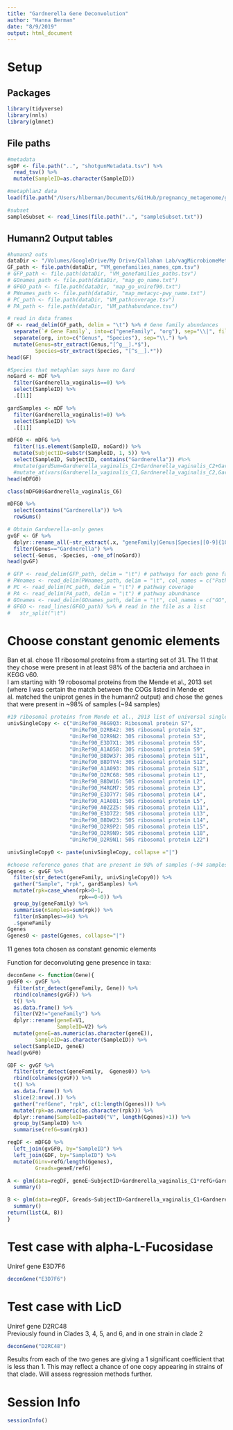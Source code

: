 ```yaml
---
title: "Gardnerella Gene Deconvolution"
author: "Hanna Berman"
date: "8/9/2019"
output: html_document
---
```


# Setup
## Packages
```r
library(tidyverse)
library(nnls)
library(glmnet)
```

## File paths
```r
#metadata
sgDF <- file.path("..", "shotgunMetadata.tsv") %>%
  read_tsv() %>%
  mutate(SampleID=as.character(SampleID))

#metaphlan2 data
load(file.path("/Users/hlberman/Documents/GitHub/pregnancy_metagenome/gard_mapping/clade_assignments/metaphlanAbundances.Rdata"))

#subset
sampleSubset <- read_lines(file.path("..", "sampleSubset.txt"))
```

## Humann2 Output tables
```r
#humann2 outs
dataDir <- "/Volumes/GoogleDrive/My Drive/Callahan Lab/vagMicrobiomeMetagenome/humann2/out_tables"
GF_path <- file.path(dataDir, "VM_genefamilies_names_cpm.tsv")
# GFP_path <- file.path(dataDir, "VM_genefamilies_paths.tsv")
# GOnames_path <- file.path(dataDir, "map_go_name.txt")
# GFGO_path <- file.path(dataDir, "map_go_uniref90.txt")
# PWnames_path <- file.path(dataDir, "map_metacyc-pwy_name.txt") 
# PC_path <- file.path(dataDir, "VM_pathcoverage.tsv")
# PA_path <- file.path(dataDir, "VM_pathabundance.tsv")

# read in data frames
GF <- read_delim(GF_path, delim = "\t") %>% # Gene family abundances
  separate(`# Gene Family`, into=c("geneFamily", "org"), sep="\\|", fill="right") %>%
  separate(org, into=c("Genus", "Species"), sep="\\.") %>%
  mutate(Genus=str_extract(Genus,"[^g__].*$"),
         Species=str_extract(Species, "[^s__].*"))
head(GF)

#Species that metaphlan says have no Gard
noGard <- mDF %>%
  filter(Gardnerella_vaginalis==0) %>%
  select(SampleID) %>%
  .[[1]]

gardSamples <- mDF %>%
  filter(Gardnerella_vaginalis!=0) %>%
  select(SampleID) %>%
  .[[1]]

mDFG0 <- mDFG %>%
  filter(!is.element(SampleID, noGard)) %>%
  mutate(SubjectID=substr(SampleID, 1, 5)) %>%
  select(SampleID, SubjectID, contains("Gardnerella")) #%>%
  #mutate(gardSum=Gardnerella_vaginalis_C1+Gardnerella_vaginalis_C2+Gardnerella_vaginalis_C3+Gardnerella_vaginalis_C4+Gardnerella_vaginalis_C5+Gardnerella_vaginalis_C6) %>%
  #mutate_at(vars(Gardnerella_vaginalis_C1,Gardnerella_vaginalis_C2,Gardnerella_vaginalis_C3,Gardnerella_vaginalis_C4,Gardnerella_vaginalis_C5,Gardnerella_vaginalis_C6), ~.x/gardSum)
head(mDFG0)

class(mDFG0$Gardnerella_vaginalis_C6)

mDFG0 %>%
  select(contains("Gardnerella")) %>%
  rowSums()

# Obtain Gardnerella-only genes
gvGF <- GF %>%
  dplyr::rename_all(~str_extract(.x, "geneFamily|Genus|Species|[0-9]{10}")) %>%
  filter(Genus=="Gardnerella") %>%
  select(-Genus, -Species, -one_of(noGard))
head(gvGF)

# GFP <- read_delim(GFP_path, delim = "\t") # pathways for each gene family
# PWnames <- read_delim(PWnames_path, delim = "\t", col_names = c("Pathway", "pathwayAnnotation"))
# PC <- read_delim(PC_path, delim = "\t") # pathway coverage 
# PA <- read_delim(PA_path, delim = "\t") # pathway abundnance
# GOnames <- read_delim(GOnames_path, delim = "\t", col_names = c("GO", "Function")) # names and annotations of GO categories
# GFGO <- read_lines(GFGO_path) %>% # read in the file as a list
#   str_split("\t")
```

# Choose constant genomic elements
Ban et al. chose 11 ribosomal proteins from a starting set of 31. The 11 that they chose were present in at least 98% of the bacteria and archaea in KEGG v60.  
I am starting with 19 robosomal proteins from the Mende et al., 2013 set (where I was certain the match between the COGs listed in Mende et al. matched the uniprot genes in the humann2 output) and chose the genes that were present in ~98% of samples (~94 samples)  
```r
#19 ribosomal proteins from Mende et al., 2013 list of universal single copy reference genes
univSingleCopy <- c("UniRef90_R6G9Q3: Ribosomal protein S7",
                    "UniRef90_D2RB42: 30S ribosomal protein S2",
                    "UniRef90_D2R9N2: 30S ribosomal protein S3",
                    "UniRef90_E3D7X1: 30S ribosomal protein S5",
                    "UniRef90_A1A058: 30S ribosomal protein S9",
                    "UniRef90_B8DW37: 30S ribosomal protein S11",
                    "UniRef90_B8DTV4: 30S ribosomal protein S12",
                    "UniRef90_A1A093: 30S ribosomal protein S13",
                    "UniRef90_D2RC68: 50S ribosomal protein L1",
                    "UniRef90_B8DW16: 50S ribosomal protein L2",
                    "UniRef90_M4RGM7: 50S ribosomal protein L3",
                    "UniRef90_E3D7Y7: 50S ribosomal protein L4",
                    "UniRef90_A1A081: 50S ribosomal protein L5",
                    "UniRef90_A0ZZZ5: 50S ribosomal protein L11",
                    "UniRef90_E3D7Z2: 50S ribosomal protein L13",
                    "UniRef90_B8DW23: 50S ribosomal protein L14",
                    "UniRef90_D2R9P2: 50S ribosomal protein L15",
                    "UniRef90_D2R9N9: 50S ribosomal protein L18",
                    "UniRef90_D2R9N1: 50S ribosomal protein L22")

univSingleCopy0 <- paste(univSingleCopy, collapse ="|")

#choose reference genes that are present in 98% of samples (~94 samples)
Ggenes <- gvGF %>%
  filter(str_detect(geneFamily, univSingleCopy0)) %>%
  gather("Sample", "rpk", gardSamples) %>%
  mutate(rpk=case_when(rpk>0~1,
                       rpk==0~0)) %>%
  group_by(geneFamily) %>%
  summarise(nSamples=sum(rpk)) %>%
  filter(nSamples>=94) %>%
  .$geneFamily
Ggenes
Ggenes0 <- paste(Ggenes, collapse="|")
```
11 genes tota chosen as constant genomic elements 

Function for deconvoluting gene presence in taxa:    
```r
deconGene <- function(Gene){
gvGF0 <- gvGF %>%
  filter(str_detect(geneFamily, Gene)) %>%
  rbind(colnames(gvGF)) %>%
  t() %>%
  as.data.frame() %>%
  filter(V2!="geneFamily") %>%
  dplyr::rename(geneE=V1, 
                SampleID=V2) %>%
  mutate(geneE=as.numeric(as.character(geneE)),
         SampleID=as.character(SampleID)) %>%
  select(SampleID, geneE)
head(gvGF0)

GDF <- gvGF %>%
  filter(str_detect(geneFamily,  Ggenes0)) %>%
  rbind(colnames(gvGF)) %>%
  t() %>%
  as.data.frame() %>%
  slice(2:nrow(.)) %>%
  gather("refGene", "rpk", c(1:length(Ggenes))) %>%
  mutate(rpk=as.numeric(as.character(rpk))) %>%
  dplyr::rename(SampleID=paste0("V", length(Ggenes)+1)) %>%
  group_by(SampleID) %>%
  summarise(refG=sum(rpk))

regDF <- mDFG0 %>%
  left_join(gvGF0, by="SampleID") %>%
  left_join(GDF, by="SampleID") %>%
  mutate(Ginv=refG/length(Ggenes),
         Greads=geneE/refG)

A <- glm(data=regDF, geneE~SubjectID+Gardnerella_vaginalis_C1*refG+Gardnerella_vaginalis_C2*refG+Gardnerella_vaginalis_C3*refG+Gardnerella_vaginalis_C4*refG+Gardnerella_vaginalis_C5*refG+Gardnerella_vaginalis_C6*refG) %>%
  summary()

B <- glm(data=regDF, Greads~SubjectID+Gardnerella_vaginalis_C1+Gardnerella_vaginalis_C2+Gardnerella_vaginalis_C3+Gardnerella_vaginalis_C4+Gardnerella_vaginalis_C5+Gardnerella_vaginalis_C6) %>%
  summary()
return(list(A, B))
}
```

# Test case with alpha-L-Fucosidase
Uniref gene E3D7F6
```r
deconGene("E3D7F6")
```

# Test case with LicD
Uniref gene D2RC48  
Previously found in Clades 3, 4, 5, and 6, and in one strain in clade 2
```r
deconGene("D2RC48")
```
Results from each of the two genes are giving a 1 significant coefficient that is less than 1. This may reflect a chance of one copy appearing in strains of that clade.  Will assess regression methods further.  

# Session Info
```r
sessionInfo()
```

